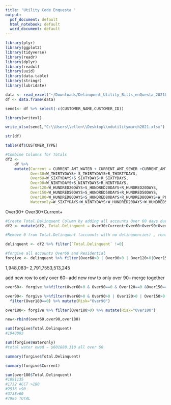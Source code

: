 ```yaml
---
title: 'Utility Code Enquesta '
output:
  pdf_document: default
  html_notebook: default
  word_document: default
---
```


```r
library(plyr)
library(ggplot2)
library(tidyverse)
library(readr)
library(dplyr)
library(readxl)
library(uuid)
library(data.table)   
library(stringr)
library(lubridate)
```


```r
data <- read_excel("~/Downloads/Delinquent_Utility_Bills_enQuesta_20210304-1.xlsx")
df <- data.frame(data)
```

```r
send1<- df %>% select(-c(CUSTOMER_NAME,CUSTOMER_ID))

```


```r
library(writexl)
```


```r
write_xlsx(send1,"C:\\Users\\ellen\\Desktop\\ndutilitymarch2021.xlsx")
```


```r
str(df)
```


```r
table(df$CUSTOMER_TYPE)
```

```r
#Combine Columns for Totals
df2 <- 
    df %>% 
    mutate(Current = CURRENT_AMT_WATER + CURRENT_AMT_SEWER +CURRENT_AMT_REFUSE,
           Over30=W_THIRTYDAYS+ S_THIRTYDAYS+R_THIRTYDAYS,
           Over60=W_SIXTYDAYS+S_SIXTYDAYS+R_SIXTYDAYS, 
           Over90=W_NINTYDAYS+S_NINTYDAYS+R_NINTYDAYS,
           Over120=W_HUNDRED20DAYS+S_HUNDRED20DAYS+R_HUNDRED20DAYS,
           Over150=W_HUNDRED50DAYS+S_HUNDRED50DAYS+R_HUNDRED50DAYS,
           Over180=W_HUNDRED80DAYS+S_HUNDRED80DAYS+R_HUNDRED80DAYS+W_PLUS180DAY+S_PLUS180DAYS+R_PLUS180DAYS,
           Wateronly=W_SIXTYDAYS+W_NINTYDAYS+W_HUNDRED20DAYS+W_HUNDRED50DAYS+W_HUNDRED80DAYS+W_PLUS180DAY)  
```
Over30+ 
Over30+Current+
```r

#Create Total.Delinquent Column by adding all accounts Over 60 days due
df2 <- mutate(df2, Total.Delinquent = Over30+Current+Over60+Over90+Over120+Over150+Over180)
```

```r
#Remove 0 from Total.Delinquent (accounts with no delinquencies) , rename delinquent

delinquent <- df2 %>% filter(`Total.Delinquent` !=0)
```


```r
#forgive all accounts Over60 and Residential
forgive <- delinquent %>% filter(Over60>0 | Over90>0 | Over120>0|Over150>0 | Over180>0) %>% filter(PREM_PROPERTY_CLASS=='Residential' & STATUS=='Active') 
```
1,948,083-- 2,791,7553,513,245


add new row to only over 60-- add new row to only over 90-- merge together
```r
over60<- forgive %>%filter(Over60>0 & Over90==0 & Over120==0 &Over150==0 & Over180==0) %>% mutate(Risk="Over60")

over90<- forgive %>%filter(Over60>0 & Over90>0 | Over120>0 | Over150>0 ) %>%
  filter(Over180==0) %>% mutate(Risk="Over90") 

over180<- forgive %>% filter(Over180>0) %>% mutate(Risk="Over180") 

new<-rbind(over60,over90,over180)
```

```r
sum(forgive$Total.Delinquent)
#1948083
```

```r
sum(forgive$Wateronly)
#total water owed ~ $601888.310 all over 60
```

```r
summary(forgive$Total.Delinquent)
```
```r
summary(forgive$Current)
```

```r
sum(over180$Total.Delinquent)
#1091135
#1732 ACCT >180
#2516 >90
#3738>60
#7986 TOTAL
```